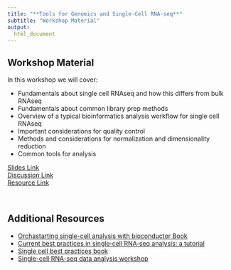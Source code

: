 ```yaml
---
title: "**Tools for Genomics and Single-Cell RNA-seq**"
subtitle: "Workshop Material"
output:
  html_document
---
```



## Workshop Material

In this workshop we will cover:

- Fundamentals about single cell RNAseq and how this differs from bulk RNAseq
- Fundamentals about common library prep methods
- Overview of a typical bioinformatics analysis workflow for single cell RNAseq
- Important considerations for quality control
- Methods and considerations for normalization and dimensionality reduction
- Common tools for analysis


<div class = "link_button"><a href="https://docs.google.com/presentation/d/18H84ScncbbRA9KovjfkEULtmWVuOAu6mW7mGjl5BxR8/edit?usp=sharing" target="_blank"> Slides Link</a></div>

<div class = "slido_button"><a href="https://app.sli.do/event/ftRxxSsRxixDYZotJt3VxD" target="_blank"> Discussion Link </a></div>

<div class = "resource_button"><a 
href="https://usegalaxy.org/login/start?redirect=None" target="_blank"> Resource Link </a></div>
<br>

## Additional Resources

- [Orchastarting single-cell analysis with bioconductor Book](https://bioconductor.org/books/release/OSCA/)
- [Current best practices in single‐cell RNA‐seq analysis: a tutorial](https://www.embopress.org/doi/full/10.15252/msb.20188746)
- [Single cell best practices book](https://www.sc-best-practices.org/preamble.html)
- [Single-cell RNA-seq data analysis workshop](https://hbctraining.github.io/scRNA-seq_online/)


